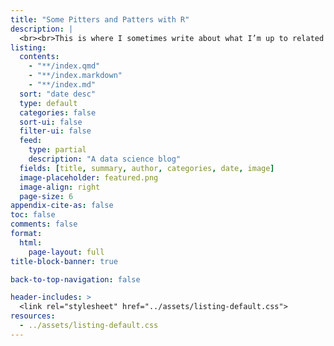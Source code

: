 ```yaml
---
title: "Some Pitters and Patters with R"
description: |
  <br><br>This is where I sometimes write about what I’m up to related to R, data science, and statistics. My dog, Millie, tags along in the thumbnails. I hope folks find some of these notes useful.<br>[Subscribe via RSS](/blog/index.xml)
listing: 
  contents: 
    - "**/index.qmd"
    - "**/index.markdown"
    - "**/index.md"
  sort: "date desc"
  type: default
  categories: false
  sort-ui: false
  filter-ui: false
  feed: 
    type: partial
    description: "A data science blog"
  fields: [title, summary, author, categories, date, image]
  image-placeholder: featured.png
  image-align: right
  page-size: 6
appendix-cite-as: false
toc: false
comments: false
format: 
  html: 
    page-layout: full
title-block-banner: true

back-to-top-navigation: false

header-includes: >
  <link rel="stylesheet" href="../assets/listing-default.css">
resources:
  - ../assets/listing-default.css 
---
```


